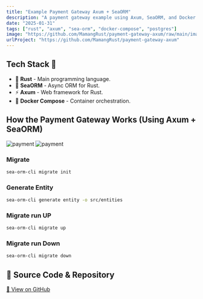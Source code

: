 ```yaml
---
title: "Example Payment Gateway Axum + SeaORM"
description: "A payment gateway example using Axum, SeaORM, and Docker Compose."
date: "2025-01-31"
tags: ["rust", "axum", "sea-orm", "docker-compose", "postgres"]
image: "https://github.com/MamangRust/payment-gateway-axum/raw/main/images/example.png?raw=true"
urlProject: "https://github.com/MamangRust/payment-gateway-axum"
---
```


## Tech Stack 🚀

- 🦀 **Rust** - Main programming language.
- 🌊 **SeaORM** - Async ORM for Rust.
- ⚡ **Axum** - Web framework for Rust.
- 🐳 **Docker Compose** - Container orchestration.



## How the Payment Gateway Works (Using Axum + SeaORM)

<img src="https://github.com/MamangRust/payment-gateway-axum/raw/main/images/payment_gateway.png?raw=true" alt="payment" />
<img src="https://github.com/MamangRust/payment-gateway-axum/raw/main/images/example.png?raw=true" alt="payment" />

### Migrate

```sh
sea-orm-cli migrate init
```

### Generate Entity

```sh
sea-orm-cli generate entity -o src/entities
```

### Migrate run UP

```sh
sea-orm-cli migrate up
```

### Migrate run Down

```sh
sea-orm-cli migrate down
```




## 🔗 Source Code & Repository
[📌 View on GitHub](https://github.com/MamangRust/payment-gateway-axum)
